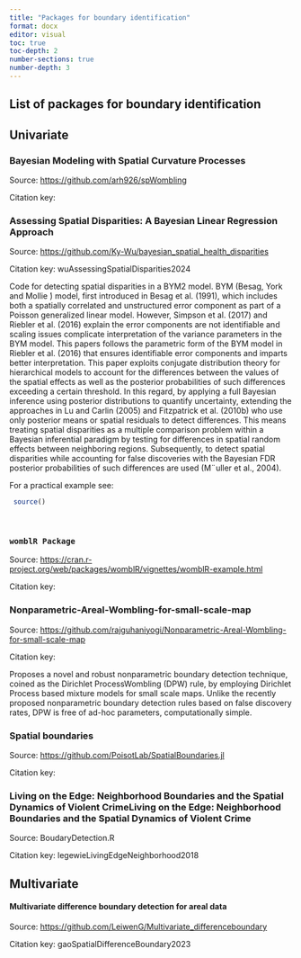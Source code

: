 ```yaml
---
title: "Packages for boundary identification"
format: docx
editor: visual
toc: true
toc-depth: 2
number-sections: true
number-depth: 3
---
```


## List of packages for boundary identification

## Univariate

### Bayesian Modeling with Spatial Curvature Processes

Source: <https://github.com/arh926/spWombling>

Citation key:

### Assessing Spatial Disparities: A Bayesian Linear Regression Approach

Source: <https://github.com/Ky-Wu/bayesian_spatial_health_disparities>

Citation key: wuAssessingSpatialDisparities2024

Code for detecting spatial disparities in a BYM2 model. BYM (Besag, York and Mollie ́) model, first introduced in Besag et al. (1991), which includes both a spatially correlated and unstructured error component as part of a Poisson generalized linear model. However, Simpson et al. (2017) and Riebler et al. (2016) explain the error components are not identifiable and scaling issues complicate interpretation of the variance parameters in the BYM model. This papers follows the parametric form of the BYM model in Riebler et al. (2016) that ensures identifiable error components and imparts better interpretation. This paper exploits conjugate distribution theory for hierarchical models to account for the differences between the values of the spatial effects as well as the posterior probabilities of such differences exceeding a certain threshold. In this regard, by applying a full Bayesian inference using posterior distributions to quantify uncertainty, extending the approaches in Lu and Carlin (2005) and Fitzpatrick et al. (2010b) who use only posterior means or spatial residuals to detect differences. This means treating spatial disparities as a multiple comparison problem within a Bayesian inferential paradigm by testing for differences in spatial random effects between neighboring regions. Subsequently, to detect spatial disparities while accounting for false discoveries with the Bayesian FDR posterior probabilities of such differences are used (M¨uller et al., 2004).

For a practical example see:

``` r
 source()
```

\

### `womblR Package`

Source: <https://cran.r-project.org/web/packages/womblR/vignettes/womblR-example.html>

Citation key:

### Nonparametric-Areal-Wombling-for-small-scale-map

Source: <https://github.com/rajguhaniyogi/Nonparametric-Areal-Wombling-for-small-scale-map>

Citation key:

Proposes a novel and robust nonparametric boundary detection technique, coined as the Dirichlet ProcessWombling (DPW) rule, by employing Dirichlet Process based mixture models for small scale maps. Unlike the recently proposed nonparametric boundary detection rules based on false discovery rates, DPW is free of ad-hoc parameters, computationally simple.

### Spatial boundaries

Source: <https://github.com/PoisotLab/SpatialBoundaries.jl>

Citation key:

### Living on the Edge: Neighborhood Boundaries and the Spatial Dynamics of Violent CrimeLiving on the Edge: Neighborhood Boundaries and the Spatial Dynamics of Violent Crime

Source: BoudaryDetection.R

Citation key: legewieLivingEdgeNeighborhood2018

## Multivariate

#### Multivariate difference boundary detection for areal data

Source: <https://github.com/LeiwenG/Multivariate_differenceboundary>

Citation key: gaoSpatialDifferenceBoundary2023
